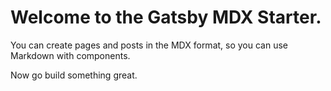 

<Layout>
<SEO title="Home" keywords={['gatsby', 'application', 'react']} />

# Welcome to the Gatsby MDX Starter.

You can create pages and posts in the MDX format, so you can use Markdown with components.

Now go build something great.

<div style={{ maxWidth: '300px', marginBottom: '1.45rem' }}>
  <Image />
</div>
</Layout>
